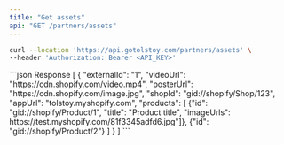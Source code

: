 ```yaml
---
title: "Get assets"
api: "GET /partners/assets"
---
```


<RequestExample>

```bash Request
curl --location 'https://api.gotolstoy.com/partners/assets' \
--header 'Authorization: Bearer <API_KEY>'
```

</RequestExample>

<ResponseExample>
```json Response
[
  {
    "externalId": "1",
    "videoUrl": "https://cdn.shopify.com/video.mp4",
    "posterUrl": "https://cdn.shopify.com/image.jpg",
    "shopId": "gid://shopify/Shop/123",
    "appUrl": "tolstoy.myshopify.com",
    "products": [
      {"id": "gid://shopify/Product/1", "title": "Product title", "imageUrls": https://test.myshopify.com/81f3345adfd6.jpg"]},
      {"id": "gid://shopify/Product/2"}
    ]
  }
]
```
</ResponseExample>
